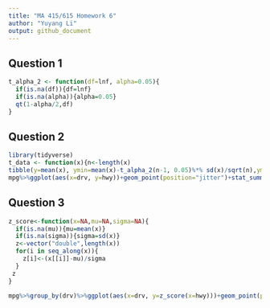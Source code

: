 ```yaml
---
title: "MA 415/615 Homework 6"
author: "Yuyang Li"
output: github_document
---
```



## Question 1

```r
t_alpha_2 <- function(df=lnf, alpha=0.05){
  if(is.na(df)){df=lnf}
  if(is.na(alpha)){alpha=0.05}
  qt(1-alpha/2,df)
}
```


## Question 2

```r
library(tidyverse)
t_data <- function(x){n<-length(x)
tibble(y=mean(x), ymin=mean(x)-t_alpha_2(n-1, 0.05)%*% sd(x)/sqrt(n),ymax=mean(x)+t_alpha_2(n-1,0.05)%*% sd(x)/sqrt(n))}
mpg%>%ggplot(aes(x=drv, y=hwy))+geom_point(position="jitter")+stat_summary(fun.data=t_data, geom="crossbar", color="red")
```

## Question 3

```r
z_score<-function(x=NA,mu=NA,sigma=NA){
  if(is.na(mu)){mu=mean(x)}
  if(is.na(sigma)){sigma=sd(x)}
  z<-vector("double",length(x))
  for(i in seq_along(x)){
    z[i]<-(x[[i]]-mu)/sigma
  }
 z
}

mpg%>%group_by(drv)%>%ggplot(aes(x=drv, y=z_score(x=hwy)))+geom_point(position="jitter")+stat_summary(fun.data=t_data, geom="crossbar", color="red")
```


